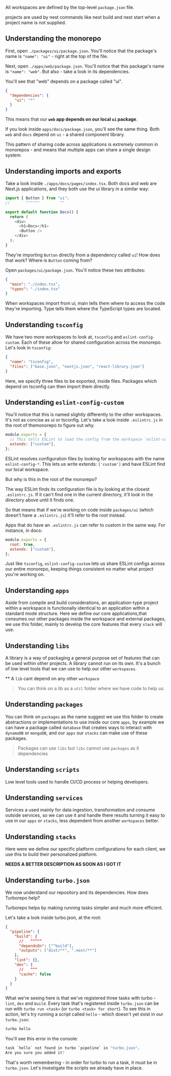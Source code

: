 All workspaces are defined by the top-level `package.json` file.

projects are used by nest commands like nest build and nest start when a project name is not supplied.

## Understanding the monorepo

First, open `./packages/ui/package.json`. You'll notice that the package's name is `"name": "ui"` - right at the top of the file.

Next, open `./apps/web/package.json`. You'll notice that this package's name is `"name": "web"`. But also - take a look in its dependencies.

You'll see that "web" depends on a package called "ui".

```json
{
  "dependencies": {
    "ui": "*"
  }
}
```

This means that our **`web` app depends on our local `ui` package**.

If you look inside `apps/docs/package.json`, you'll see the same thing. Both `web` and `docs` depend on `ui` - a shared component library.

This pattern of sharing code across applications is extremely common in monorepos - and means that multiple apps can share a single design system.

## Understanding imports and exports

Take a look inside `./apps/docs/pages/index.tsx`. Both docs and web are Next.js applications, and they both use the ui library in a similar way:

```javascript
import { Button } from "ui";
//       ^^^^^^         ^^

export default function Docs() {
  return (
    <div>
      <h1>Docs</h1>
      <Button />
    </div>
  );
}
```

They're importing `Button` directly from a dependency called `ui`! How does that work? Where is `Button` coming from?

Open `packages/ui/package.json`. You'll notice these two attributes:

```json
{
  "main": "./index.tsx",
  "types": "./index.tsx"
}
```

When workspaces import from ui, main tells them where to access the code they're importing. Type tells them where the
TypeScript types are located.

## Understanding `tsconfig`

We have two more workspaces to look at, `tsconfig` and `eslint-config-custom`. Each of these allow for shared
configuration across the monorepo. Let's look in `tsconfig`:

```json
{
  "name": "tsconfig",
  "files": ["base.json", "nextjs.json", "react-library.json"]
}
```

Here, we specify three files to be exported, inside files. Packages which depend on tsconfig can then import them directly.

## Understanding `eslint-config-custom`

You'll notice that this is named slightly differently to the other workspaces. It's not as concise as ui or tsconfig.
Let's take a look inside `.eslintrc.js` in the root of themonorepo to figure out why.

```javascript
module.exports = {
  // This tells ESLint to load the config from the workspace `eslint-config-custom`
  extends: ["custom"],
};
```

ESLint resolves configuration files by looking for workspaces with the name `eslint-config-*`. This lets us write
extends: `['custom']` and have ESLint find our local workspace.

But why is this in the root of the monorepo?

The way ESLint finds its configuration file is by looking at the closest `.eslintrc.js`. If it can't find one in the current directory,
it'll look in the directory above until it finds one.

So that means that if we're working on code inside `packages/ui` (which doesn't have a `.eslintrc.js`) it'll refer to the root instead.

Apps that do have an `.eslintrc.js` can refer to custom in the same way. For instance, in docs:

```javascript
module.exports = {
  root: true,
  extends: ["custom"],
};
```

Just like `tsconfig`, `eslint-config-custom` lets us share ESLint configs across our entire monorepo, keeping things
consistent no matter what project you're working on.

## Understanding `apps`

Aside from compile and build considerations, an application-type project within a workspace is functionally identical
to an application within a standard mode structure.
Here we define our core applications,that consumes our other packages inside the workspace and external packages, we use this folder,
mainly to develop the core features that every `stack` will use.

## Understanding `libs`

A library is a way of packaging a general purpose set of features that can be used within other projects. A library cannot run on its own.
It's a bunch of low level tools that we can use to help our other `workspaces`.

\*\* A `lib` cant depend on any other `workspace`

> You can think on a lib as a `util` folder where we have code to help us.

## Understanding `packages`

You can think on `packages` as the name suggest we use this folder to create abstractions or implementations to use inside our
core `apps`, by example we can have a package called `database` that creates ways to interact with `dynamoDB` or `mongoDB`,
and our `apps` our `stacks` can make use of these packages.

> Packages can use `libs` but `libs` cannot use `packages` as it dependencies

## Understanding `scripts`

Low level tools used to handle CI/CD process or helping developers.

## Understanding `services`

Services a used mainly for data ingestion, transformation and consume outside services, so we can use it and
handle there results turning it easy to use in our `apps` or `stacks`, less dependent from another `workspaces` better.

## Understanding `stacks`

Here were we define our specific platform configurations for each client, we use this to build their personalized platform.

**NEEDS A BETTER DESCRIPTION AS SOON AS I GOT IT**

## Understanding `turbo.json`

We now understand our repository and its dependencies. How does Turborepo help?

Turborepo helps by making running tasks simpler and much more efficient.

Let's take a look inside turbo.json, at the root:

```json
{
  "pipeline": {
    "build": {
      //   ^^^^^
      "dependsOn": ["^build"],
      "outputs": ["dist/**", ".next/**"]
    },
    "lint": {},
    "dev": {
      //   ^^^
      "cache": false
    }
  }
}
```

What we're seeing here is that we've registered three tasks with turbo - `lint`, `dev` and `build`.
Every task that's registered inside `turbo.json` can be run with `turbo run <task>` (or `turbo <task> for short`).
To see this in action, let's try running a script called `hello` - which doesn't yet exist in our `turbo.json`:

```bash
turbo hello
```

You'll see this error in the console:

```bash
task `hello` not found in turbo `pipeline` in "turbo.json".
Are you sure you added it?
```

That's worth remembering - in order for turbo to run a task, it must be in `turbo.json`.
Let's investigate the scripts we already have in place.
